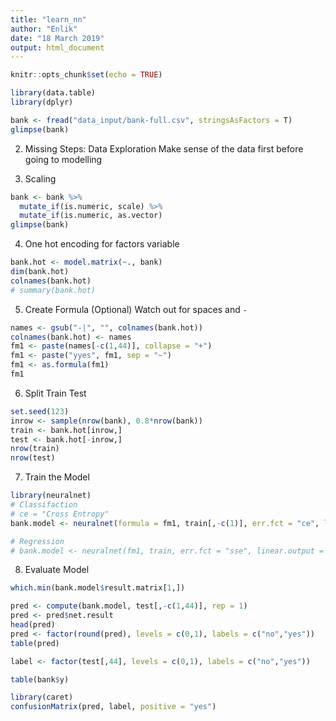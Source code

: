 ```yaml
---
title: "learn_nn"
author: "Enlik"
date: "18 March 2019"
output: html_document
---
```


```r
knitr::opts_chunk$set(echo = TRUE)
```

```r
library(data.table)
library(dplyr)

bank <- fread("data_input/bank-full.csv", stringsAsFactors = T)
glimpse(bank)
```

2. Missing Steps: Data Exploration
Make sense of the data first before going to modelling

3. Scaling
```r
bank <- bank %>% 
  mutate_if(is.numeric, scale) %>% 
  mutate_if(is.numeric, as.vector)
glimpse(bank)
```

4. One hot encoding for factors variable
```r
bank.hot <- model.matrix(~., bank)
dim(bank.hot)
colnames(bank.hot)
# summary(bank.hot)
```

5. Create Formula (Optional)
Watch out for spaces ` ` and `-`

```r
names <- gsub("-|", "", colnames(bank.hot))
colnames(bank.hot) <- names
fm1 <- paste(names[-c(1,44)], collapse = "+")
fm1 <- paste("yyes", fm1, sep = "~")
fm1 <- as.formula(fm1)
fm1
```

6. Split Train Test
```r
set.seed(123)
inrow <- sample(nrow(bank), 0.8*nrow(bank))
train <- bank.hot[inrow,]
test <- bank.hot[-inrow,]
nrow(train)
nrow(test)
```

7. Train the Model
```r
library(neuralnet)
# Classifaction
# ce = "Cross Entropy"
bank.model <- neuralnet(formula = fm1, train[,-c(1)], err.fct = "ce", linear.output = F, rep = 1,learningrate = 0.01)

# Regression
# bank.model <- neuralnet(fm1, train, err.fct = "sse", linear.output = T)

```

8. Evaluate Model
```r
which.min(bank.model$result.matrix[1,])
```


```r
pred <- compute(bank.model, test[,-c(1,44)], rep = 1)
pred <- pred$net.result
head(pred)
pred <- factor(round(pred), levels = c(0,1), labels = c("no","yes"))
table(pred)
```


```r
label <- factor(test[,44], levels = c(0,1), labels = c("no","yes"))
```

```r
table(bank$y)
```


```r
library(caret)
confusionMatrix(pred, label, positive = "yes")
```


